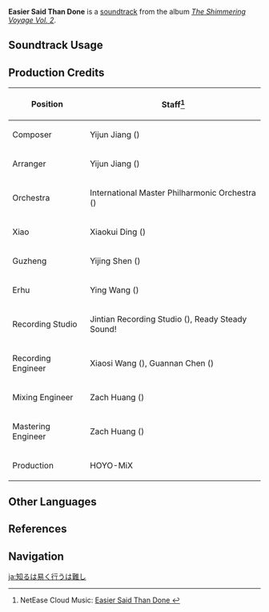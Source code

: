 {{Soundtrack Infobox
|image          = The Shimmering Voyage Vol 2.png
|album          = The Shimmering Voyage Vol. 2
|disc           = 3
|number         = 48
|featured       =
|featured2      =
|featured3      =
|featured_disc  =
|featured_disc2 =
|featured_disc3 =
|youtube_id     = Mx7YAI7MGUw
|spotify_id     = 1pdpCd7feFHb3ItLH7bMOa
|previous       = Yaksha's Reminiscence
|next           = A Single Thought
}}
'''Easier Said Than Done''' is a [[soundtrack]] from the album ''[[The Shimmering Voyage Vol. 2]]''.

==Soundtrack Usage==
{{Soundtrack Usage
|quest    = Foregone Conclusion//cutscene
|location = 
|domain   = 
}}

==Production Credits==
{| class="wikitable"
! Position
! Staff<ref>NetEase Cloud Music: [https://music.163.com/#/song?id=1973619558 Easier Said Than Done {{zh|知易行难}}]</ref>
|-
! Composer
| Yijun Jiang ({{zh|姜以君}})
|-
! Arranger
| Yijun Jiang ({{zh|姜以君}})
|-
! Orchestra
| International Master Philharmonic Orchestra ({{zh|国际首席爱乐乐团}})
|-
! Xiao
| Xiaokui Ding ({{zh|丁晓逵}})
|-
! Guzheng
| Yijing Shen ({{zh|申依靖}})
|-
! Erhu
| Ying Wang ({{zh|王颖}})
|-
! Recording Studio
| Jintian Recording Studio ({{zh|金田录音棚}}), Ready Steady Sound!
|-
! Recording Engineer
| Xiaosi Wang ({{zh|王小四}}), Guannan Chen ({{zh|陈冠男}})
|-
! Mixing Engineer
| Zach Huang ({{zh|黄巍}})
|-
! Mastering Engineer
| Zach Huang ({{zh|黄巍}})
|-
! Production
| HOYO-MiX
|}
<!--
==Gallery==
<gallery>
</gallery>

==Trivia==
-->
==Other Languages==
{{Other Languages
|en      = Easier Said Than Done
|zhs     = 知易行难
|zhs_rm  = Zhīyìxíngnán
|zht     = 知易行難
|zht_rm  = Zhīyìxíngnán
|zh_tl   = Easier Said Than Done
|ja      = 知るは易く行うは難し
|ja_rm   = Shiru wa Yasuku Okonau wa Katashi
|ja_tl   = Easier Said Than Done
}}

==References==
{{Reflist}}

==Navigation==
{{Soundtrack Navbox|The Shimmering Voyage|2}}

[[ja:知るは易く行うは難し]]